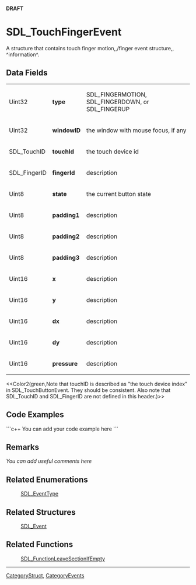 <!-- pragma section-numbers off -->
<!-- pragma disable-camelcase -->
'''DRAFT'''

= SDL_TouchFingerEvent =
A structure that contains touch finger motion,,/finger event structure,, ^information^.


== Data Fields ==
{|
|Uint32
|'''type'''
|SDL_FINGERMOTION, SDL_FINGERDOWN, or SDL_FINGERUP
|-
|Uint32
|'''windowID'''
|the window with mouse focus, if any
|-
|SDL_TouchID
|'''touchId'''
|the touch device id
|-
|SDL_FingerID
|'''fingerId'''
|description
|-
|Uint8
|'''state'''
|the current button state
|-
|Uint8
|'''padding1'''
|description
|-
|Uint8
|'''padding2'''
|description
|-
|Uint8
|'''padding3'''
|description
|-
|Uint16
|'''x'''
|description
|-
|Uint16
|'''y'''
|description
|-
|Uint16
|'''dx'''
|description
|-
|Uint16
|'''dy'''
|description
|-
|Uint16
|'''pressure'''
|description
|}

<<Color2(green,Note that touchID is described as "the touch device index" in SDL_TouchButtonEvent.  They should be consistent.  Also note that SDL_TouchID and SDL_FingerID are not defined in this header.)>>

== Code Examples ==
```c++
You can add your code example here
```

== Remarks ==
''You can add useful comments here''

== Related Enumerations ==
:[[SDL_EventType]]

== Related Structures ==
:[[SDL_Event]]

== Related Functions ==
:[[SDL_FunctionLeaveSectionIfEmpty]]

----
[[CategoryStruct]], [[CategoryEvents]]
